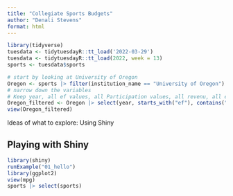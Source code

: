 ```yaml
---
title: "Collegiate Sports Budgets"
author: "Denali Stevens"
format: html
---
```


```r
library(tidyverse)
tuesdata <- tidytuesdayR::tt_load('2022-03-29')
tuesdata <- tidytuesdayR::tt_load(2022, week = 13)
sports <- tuesdata$sports

# start by looking at University of Oregon 
Oregon <- sports |> filter(institution_name == "University of Oregon")
# narrow down the variables
# Keep year, all ef values, all Participation values, all revenu, all expenditures, and name of sport 
Oregon_filtered <- Oregon |> select(year, starts_with("ef"), contains("partic"), contains("rev"), contains("exp"), sports)
view(Oregon_filtered)
```

Ideas of what to explore:
Using Shiny 


## Playing with Shiny
```r
library(shiny)
runExample("01_hello")
library(ggplot2)
view(mpg)
sports |> select(sports)
```

